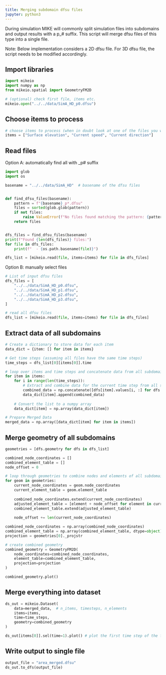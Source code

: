 ```yaml
---
title: Merging subdomain dfsu files
jupyter: python3
---
```


During simulation MIKE will commonly split simulation files into subdomains and output results with a p_# suffix. This script will merge dfsu files of this type into a single file.

Note: Below implementation considers a 2D dfsu file. For 3D dfsu file, the script needs to be modified accordingly.


## Import libraries

```python
import mikeio 
import numpy as np
from mikeio.spatial import GeometryFM2D
```

```python
# (optional) check first file, items etc. 
mikeio.open("../../data/SimA_HD_p0.dfsu")
```

## Choose items to process

```python
# choose items to process (when in doubt look at one of the files you want to process with mikeio.open)
items = ["Surface elevation", "Current speed", "Current direction"]
```

## Read files

Option A: automatically find all with _p# suffix

```python
import glob
import os

basename = "../../data/SimA_HD"  # basename of the dfsu files


def find_dfsu_files(basename):
    pattern = f"{basename}_p*.dfsu"
    files = sorted(glob.glob(pattern))
    if not files:
        raise ValueError(f"No files found matching the pattern: {pattern}")
    return files


dfs_files = find_dfsu_files(basename)
print(f"Found {len(dfs_files)} files:")
for file in dfs_files:
    print(f"  - {os.path.basename(file)}")

dfs_list = [mikeio.read(file, items=items) for file in dfs_files]
```

Option B: manually select files

```python
# List of input dfsu files
dfs_files = [
    "../../data/SimA_HD_p0.dfsu",
    "../../data/SimA_HD_p1.dfsu",
    "../../data/SimA_HD_p2.dfsu",
    "../../data/SimA_HD_p3.dfsu",
]

# read all dfsu files
dfs_list = [mikeio.read(file, items=items) for file in dfs_files]
```

## Extract data of all subdomains

```python
# Create a dictionary to store data for each item
data_dict = {item: [] for item in items}

# Get time steps (assuming all files have the same time steps)
time_steps = dfs_list[0][items[0]].time

# loop over items and time steps and concatenate data from all subdomains
for item in items:
    for i in range(len(time_steps)):
        # Extract and combine data for the current time step from all subdomains
        combined_data = np.concatenate([dfs[item].values[i, :] for dfs in dfs_list])
        data_dict[item].append(combined_data)
    
    # Convert the list to a numpy array
    data_dict[item] = np.array(data_dict[item])

# Prepare Merged Data
merged_data = np.array([data_dict[item] for item in items])
```

## Merge geometry of all subdomains

```python
geometries = [dfs.geometry for dfs in dfs_list]

combined_node_coordinates = []
combined_element_table = []
node_offset = 0

# loop through geometries to combine nodes and elements of all subdomains
for geom in geometries:
    current_node_coordinates = geom.node_coordinates
    current_element_table = geom.element_table
    
    combined_node_coordinates.extend(current_node_coordinates)
    adjusted_element_table = [element + node_offset for element in current_element_table]
    combined_element_table.extend(adjusted_element_table)
    
    node_offset += len(current_node_coordinates)

combined_node_coordinates = np.array(combined_node_coordinates)
combined_element_table = np.array(combined_element_table, dtype=object)
projection = geometries[0]._projstr

# create combined geometry
combined_geometry = GeometryFM2D(
    node_coordinates=combined_node_coordinates,
    element_table=combined_element_table,
    projection=projection
)
```

```python
combined_geometry.plot()
```

## Merge everything into dataset

```python
ds_out = mikeio.Dataset(
    data=merged_data,  # n_items, timesteps, n_elements
    items=items, 
    time=time_steps,
    geometry=combined_geometry
)
```

```python
ds_out[items[0]].sel(time=1).plot() # plot the first time step of the first item
```

## Write output to single file

```python
output_file = "area_merged.dfsu"
ds_out.to_dfs(output_file)
```

